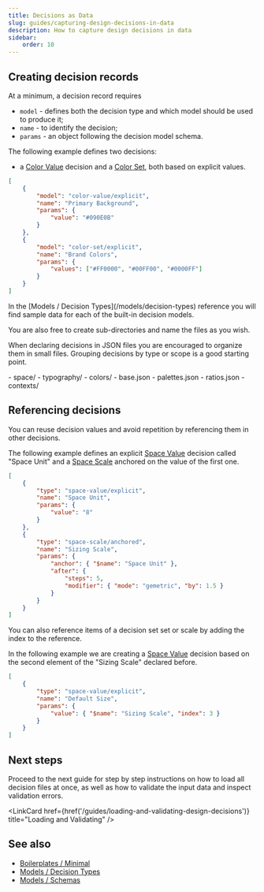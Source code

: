 ```yaml
---
title: Decisions as Data
slug: guides/capturing-design-decisions-in-data
description: How to capture design decisions in data
sidebar:
    order: 10
---
```




## Creating decision records

At a minimum, a decision record requires

-   `model` - defines both the decision type and which model should be used to produce it;
-   `name` - to identify the decision;
-   `params` - an object following the decision model schema.

The following example defines two decisions:

-   a [Color Value](/models/decision-types/color-value) decision and a [Color Set](/models/decision-types/color-set), both based on explicit values.

```json
[
    {
        "model": "color-value/explicit",
        "name": "Primary Background",
        "params": {
            "value": "#090E0B"
        }
    },
    {
        "model": "color-set/explicit",
        "name": "Brand Colors",
        "params": {
            "values": ["#FF0000", "#00FF00", "#0000FF"]
        }
    }
]
```

<Aside type="tip">
    In the [Models / Decision Types](/models/decision-types) reference you will find sample data for
    each of the built-in decision models.
</Aside>

You are also free to create sub-directories and name the files as you wish.

When declaring decisions in JSON files you are encouraged to organize them in small files. Grouping decisions by type or scope is a good starting point.

<FileTree>
- space/
- typography/
- colors/
  - base.json
  - palettes.json
  - ratios.json
- contexts/

</FileTree>

## Referencing decisions

You can reuse decision values and avoid repetition by referencing them in other decisions.

The following example defines an explicit [Space Value](/models/decision-types/space-value) decision called "Space Unit" and a [Space Scale](/models/decision-types/space-scale#anchored) anchored on the value of the first one.

```json
[
    {
        "type": "space-value/explicit",
        "name": "Space Unit",
        "params": {
            "value": "8"
        }
    },
    {
        "type": "space-scale/anchored",
        "name": "Sizing Scale",
        "params": {
            "anchor": { "$name": "Space Unit" },
            "after": {
                "steps": 5,
                "modifier": { "mode": "gemetric", "by": 1.5 }
            }
        }
    }
]
```

You can also reference items of a decision set set or scale by adding the index to the reference.

In the following example we are creating a [Space Value](/models/decision-types/space-value) decision based on the second element of the "Sizing Scale" declared before.

```json
[
    {
        "type": "space-value/explicit",
        "name": "Default Size",
        "params": {
            "value": { "$name": "Sizing Scale", "index": 3 }
        }
    }
]
```

## Next steps

Proceed to the next guide for step by step instructions on how to load all decision files at once, as well as how to validate the input data and inspect validation errors.

<LinkCard
    href={href('/guides/loading-and-validating-design-decisions')}
    title="Loading and Validating"
/>

## See also

-   [Boilerplates / Minimal](/examples/boilerplates/#minimal)
-   [Models / Decision Types](/models/decision-types)
-   [Models / Schemas](/models/schemas)
